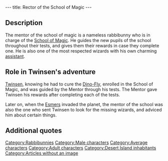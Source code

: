 ---
title: Rector of the School of Magic
---

{{Character|
Name=Mentor of the School of Magic|
Image=DIVERS.gif|
Race=[[Rabbibunny]]|
Gender=Male|
Size=Medium|
Age=Adult}}

{{Quote|
Quote=Welcome, Twinsen. I'd be honored to have you study with us. But even, though you once saved our world, you'll still have to pass the same tests as the other students.|
Character=Mentor of the School of Magic}}

==Description==
The mentor of the school of magic is a nameless rabbibunny who is in charge of the [[School of Magic]]. He guides the new pupils of the school throughout their tests, and gives them their rewards in case they complete one. He is also one of the most respected wizards with his own charming [[Bunny|assistant]].

==Role in Twinsen's adventure==
[[Twinsen]], knowing he had to cure the [[Dino-Fly]], enrolled in the School of Magic, and was guided by the Mentor through his tests. The Mentor gave Twinsen his rewards after completing each of the tests.

Later on, when the [[Esmers]] invaded the planet, the mentor of the school was also the one who sent Twinsen to look for the missing wizards, and adviced him about certain things.

==Additional quotes==
{{Quote|
Quote=You'll obtain the power to heal by passing one of the tests of wizardry. But first you have to enroll. Upon graduation, you get an additional level of magic!|
Character=Mentor of the School of Magic}}
{{Quote|
Quote=To practice for your Blowgun Test, simply go through this door at the back of this room. You'll then have a limited time to shoot all the targets. For the Test of the Balsam, you'll have to fetch me a balsam! It's a rare plant which grows in the desert. For the Test of the Slate, you must go to the island called the Dome of the Slate, a stone's throw away from Citadel Island.|
Character=Mentor of the School of Magic}}
{{Quote|
Quote=Bravo Twinsen. You now bear the title of wizard. I don't have any spare wizard's parade tunics left. But there is a peddler on the island. I'll contact him and ask him to give you one. Go find him. Also, let your beard grow.|
Character=Mentor of the School of Magic}}
{{Quote|
Quote=Listen to me, I must inform you of some very concerning news. Almost all the wizards of Twinsun have disappeared, and no one knows where they are. They must be found and you are the only one who can accomplish this noble task. The school is counting on you, Twinsen!|
Character=Mentor of the School of Magic}}
{{Quote|
Quote=No. Twinsen, only you can save them. But before you confront the Esmers you will have to reinforce your powers. And only the Ball of Sendell can accomplish this.|
Character=Mentor of the School of Magic}}
{{Quote|
Quote=Shortly after FunFrock's disappearance, it was hidden on Citadel Island by the Weather Wizard. He placed it in a cage of ice which he then bound with a powerful spell. According to him, only the power of lightning is capable of freeing the ball.|
Character=Mentor of the School of Magic}}
{{Quote|
Quote=You must go your way, Twinsen. The Esmers begin to be less numerous. It looks like they are gathering by the temple of Bù, you should go take a look.|
Character=Mentor of the School of Magic}}
{{Quote|
Quote=Ohhh...I am definetely getting too old for these acrobatics!|
Character=Mentor of the School of Magic}}

[[Category:Rabbibunnies]]
[[Category:Male characters]]
[[Category:Average characters]]
[[Category:Adult characters]]
[[Category:Desert Island inhabitants]]
[[Category:Articles without an image]]